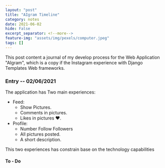 ```yaml
---
layout: "post"
title: "AIgram Timeline"
category: notes
date: 2021-06-02
hide: False
excerpt_separator: <!--more-->
feature-img: "assets/img/pexels/computer.jpeg"
tags: []
---
```


This post content a journal of my develop process for the Web Application "AIgram", which is a copy if the Instagram experience with Django Templates Web frameworks. 

<!--more-->

### Entry -- 02/06/2021
The application has Two main experiences:
- Feed:
  - Show Pictures.
  - Comments in pictures.
  - Likes in pictures ❤.
- Profile:
  - Number Follow Followers
  - All pictures posted.
  - A short description.

This two experiences has constrain base on the technology capabilities 

#### To - Do
